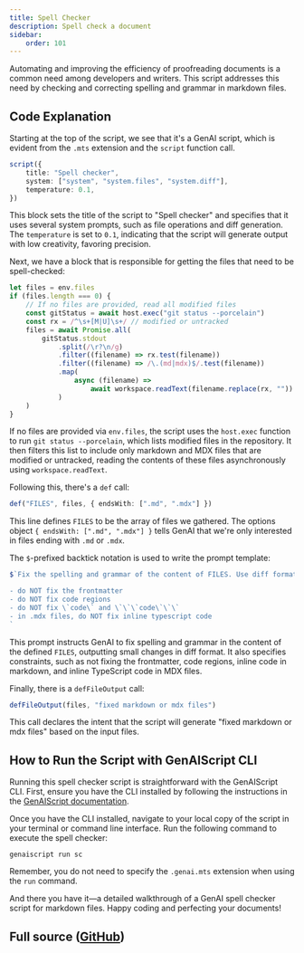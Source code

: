 ```yaml
---
title: Spell Checker
description: Spell check a document
sidebar:
    order: 101
---
```



Automating and improving the efficiency of proofreading documents is a common need among developers and writers. This script addresses this need by checking and correcting spelling and grammar in markdown files.

## Code Explanation

Starting at the top of the script, we see that it's a GenAI script, which is evident from the `.mts` extension and the `script` function call.

```ts
script({
    title: "Spell checker",
    system: ["system", "system.files", "system.diff"],
    temperature: 0.1,
})
```

This block sets the title of the script to "Spell checker" and specifies that it uses several system prompts, such as file operations and diff generation. The `temperature` is set to `0.1`, indicating that the script will generate output with low creativity, favoring precision.

Next, we have a block that is responsible for getting the files that need to be spell-checked:

```ts
let files = env.files
if (files.length === 0) {
    // If no files are provided, read all modified files
    const gitStatus = await host.exec("git status --porcelain")
    const rx = /^\s+[M|U]\s+/ // modified or untracked
    files = await Promise.all(
        gitStatus.stdout
            .split(/\r?\n/g)
            .filter((filename) => rx.test(filename))
            .filter((filename) => /\.(md|mdx)$/.test(filename))
            .map(
                async (filename) =>
                    await workspace.readText(filename.replace(rx, ""))
            )
    )
}
```

If no files are provided via `env.files`, the script uses the `host.exec` function to run `git status --porcelain`, which lists modified files in the repository. It then filters this list to include only markdown and MDX files that are modified or untracked, reading the contents of these files asynchronously using `workspace.readText`.

Following this, there's a `def` call:

```ts
def("FILES", files, { endsWith: [".md", ".mdx"] })
```

This line defines `FILES` to be the array of files we gathered. The options object `{ endsWith: [".md", ".mdx"] }` tells GenAI that we're only interested in files ending with `.md` or `.mdx`.

The `$`-prefixed backtick notation is used to write the prompt template:

```ts
$`Fix the spelling and grammar of the content of FILES. Use diff format for small changes.

- do NOT fix the frontmatter
- do NOT fix code regions
- do NOT fix \`code\` and \`\`\`code\`\`\`
- in .mdx files, do NOT fix inline typescript code
`
```

This prompt instructs GenAI to fix spelling and grammar in the content of the defined `FILES`, outputting small changes in diff format. It also specifies constraints, such as not fixing the frontmatter, code regions, inline code in markdown, and inline TypeScript code in MDX files.

Finally, there is a `defFileOutput` call:

```ts
defFileOutput(files, "fixed markdown or mdx files")
```

This call declares the intent that the script will generate "fixed markdown or mdx files" based on the input files.

## How to Run the Script with GenAIScript CLI

Running this spell checker script is straightforward with the GenAIScript CLI. First, ensure you have the CLI installed by following the instructions in the [GenAIScript documentation](https://microsoft.github.io/genaiscript/getting-started/installation).

Once you have the CLI installed, navigate to your local copy of the script in your terminal or command line interface. Run the following command to execute the spell checker:

```shell
genaiscript run sc
```

Remember, you do not need to specify the `.genai.mts` extension when using the `run` command.

And there you have it—a detailed walkthrough of a GenAI spell checker script for markdown files. Happy coding and perfecting your documents!


## Full source ([GitHub](https://github.com/microsoft/genaiscript/blob/main/packages/sample/genaisrc/sc.genai.mts))

<Code code={source} wrap={true} lang="ts" title="sc.genai.mts" />
